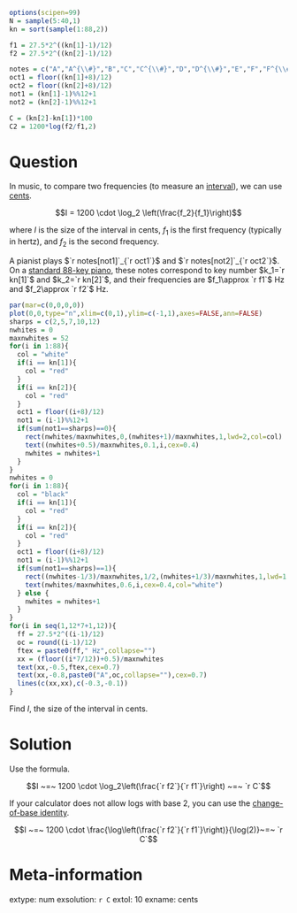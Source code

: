 ```r
options(scipen=99)
N = sample(5:40,1)
kn = sort(sample(1:88,2))

f1 = 27.5*2^((kn[1]-1)/12)
f2 = 27.5*2^((kn[2]-1)/12)

notes = c("A","A^{\\#}","B","C","C^{\\#}","D","D^{\\#}","E","F","F^{\\#}","G","G^{\\#}")
oct1 = floor((kn[1]+8)/12)
oct2 = floor((kn[2]+8)/12)
not1 = (kn[1]-1)%%12+1
not2 = (kn[2]-1)%%12+1

C = (kn[2]-kn[1])*100
C2 = 1200*log(f2/f1,2)
```

Question
========

In music, to compare two frequencies (to measure an [interval](https://en.wikipedia.org/wiki/Interval_(music))), we can use [cents](https://en.wikipedia.org/wiki/Cent_(music)).

$$I = 1200 \cdot \log_2 \left(\frac{f_2}{f_1}\right)$$

where $I$ is the size of the interval in cents, $f_1$ is the first frequency (typically in hertz), and $f_2$ is the second frequency. 

A pianist plays $`r notes[not1]`_{`r oct1`}$ and $`r notes[not2]`_{`r oct2`}$. On a [standard 88-key piano](https://en.wikipedia.org/wiki/Piano_key_frequencies), these notes correspond to key number $k_1=`r kn[1]`$ and $k_2=`r kn[2]`$, and their frequencies are $f_1\approx `r f1`$ Hz and $f_2\approx `r f2`$ Hz.

```r
par(mar=c(0,0,0,0))
plot(0,0,type="n",xlim=c(0,1),ylim=c(-1,1),axes=FALSE,ann=FALSE)
sharps = c(2,5,7,10,12)
nwhites = 0
maxnwhites = 52
for(i in 1:88){
  col = "white"
  if(i == kn[1]){
    col = "red"
  }
  if(i == kn[2]){
    col = "red"
  }
  oct1 = floor((i+8)/12)
  not1 = (i-1)%%12+1
  if(sum(not1==sharps)==0){
    rect(nwhites/maxnwhites,0,(nwhites+1)/maxnwhites,1,lwd=2,col=col)
    text((nwhites+0.5)/maxnwhites,0.1,i,cex=0.4)
    nwhites = nwhites+1
  }
}
nwhites = 0
for(i in 1:88){
  col = "black"
  if(i == kn[1]){
    col = "red"
  }
  if(i == kn[2]){
    col = "red"
  }
  oct1 = floor((i+8)/12)
  not1 = (i-1)%%12+1
  if(sum(not1==sharps)==1){
    rect((nwhites-1/3)/maxnwhites,1/2,(nwhites+1/3)/maxnwhites,1,lwd=1.5,col=col)
    text(nwhites/maxnwhites,0.6,i,cex=0.4,col="white")
  } else {
    nwhites = nwhites+1
  }
}
for(i in seq(1,12*7+1,12)){
  ff = 27.5*2^((i-1)/12)
  oc = round((i-1)/12)
  ftex = paste0(ff," Hz",collapse="")
  xx = (floor((i*7/12))+0.5)/maxnwhites
  text(xx,-0.5,ftex,cex=0.7)
  text(xx,-0.8,paste0("A",oc,collapse=""),cex=0.7)
  lines(c(xx,xx),c(-0.3,-0.1))
}
```

Find $I$, the size of the interval in cents.

Solution
========

Use the formula.

$$I ~=~ 1200 \cdot \log_2\left(\frac{`r f2`}{`r f1`}\right) ~=~ `r C`$$

If your calculator does not allow logs with base 2, you can use the [change-of-base  identity](https://en.wikipedia.org/wiki/List_of_logarithmic_identities#Changing_the_base).

$$I ~=~ 1200 \cdot \frac{\log\left(\frac{`r f2`}{`r f1`}\right)}{\log(2)}~=~ `r C`$$



Meta-information
============
extype: num
exsolution: `r C`
extol: 10
exname: cents